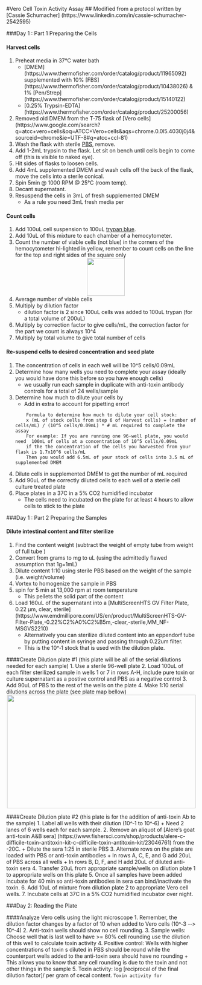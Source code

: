 #Vero Cell Toxin Activity Assay 
## Modified from a protocol written by [Cassie Schumacher] (https://www.linkedin.com/in/cassie-schumacher-2542595)

###Day 1 : Part 1 Preparing the Cells

#### Harvest cells
1. Preheat media in 37°C water bath
	* [DMEM] (https://www.thermofisher.com/order/catalog/product/11965092) supplemented with 10% [FBS] (https://www.thermofisher.com/order/catalog/product/10438026) & 1% [Pen/Strep] (https://www.thermofisher.com/order/catalog/product/15140122)
	* [0.25% Trypsin-EDTA] (https://www.thermofisher.com/order/catalog/product/25200056)
2. Removed old DMEM from  the T‐75 flask  of [Vero cells] (https://www.google.com/search?q=atcc+vero+cells&oq=ATCC+Vero+cells&aqs=chrome.0.0l5.4030j0j4&sourceid=chrome&ie=UTF-8#q=atcc+ccl-81)
3. Wash the flask with sterile [PBS](https://www.thermofisher.com/order/catalog/product/10010023), remove.
3. Add 1-2mL trypsin to the flask. Let sit on bench until cells begin to come off (this is visible to naked eye).
4. Hit sides of flasks to loosen cells. 
5. Add 4mL supplemented DMEM and wash cells off the back of the flask, move the cells into a sterile conical.
5. Spin 5min @ 1000 RPM @ 25°C (room temp).
5. Decant supernatant.
6. Resuspend the cells in 3mL of fresh supplemented DMEM
	+ As a rule you need 3mL fresh media per 

#### Count cells
1.	Add 100uL cell suspension to 100uL [trypan blue](https://www.thermofisher.com/order/catalog/product/15250061).
2.	Add 10uL of this mixture to each chamber of a hemocytometer.
3. Count the number of viable cells (not blue) in the corners of the hemocytometer hi-lighted in yellow, remember to count cells on the line for the top and right sides of the square only 
<div style="text-align:center"><img src ="https://raw.githubusercontent.com/jlleslie/Intraspecific_Competition/master/images/hemocytometer%20.jpg?token=AJ8FtmENFoUvGmGF60p-ObMPR70sglj9ks5XoJiRwA%3D%3D" width="100" height="100" /></div> 
4.	Average number of viable cells
5.	Multiply by dilution factor 
	+ dilution factor is 2 since 100uL cells was added to 100uL trypan (for a total volume of 200uL)
6.	Multiply by correction factor to give cells/mL, the correction factor for the part we count is always 10^4
7.	Multiply by total volume to give total number of cells

#### Re-suspend cells to desired concentration and seed plate 
1. The concentration of cells in each well will be 10^5 cells/0.09mL 
2. Determine how many wells you need  to complete your assay (ideally you would have done this before so you have enough cells)
	+ we usually run each sample in duplicate with anti-toxin antibody controls for a total of 24 wells/sample
3. Determine how much to dilute your cells by 
 	+ Add in extra to account for pipetting error! 
 
	```
		Formula to determine how much to dilute your cell stock:     
		x (mL of stock cells from step 6 of Harvest cells) = (number of cells/mL) / (10^5 cells/0.09mL) * # mL required to complete the assay 
		For example: If you are running one 96-well plate, you would need  100mL of cells at a concentration of 10^5 cells/0.09mL 
		if the the concentration of the cells you harvested from your flask is 1.7x10^6 cells/mL 
		Then you would add 6.5mL of your stock of cells into 3.5 mL of supplemented DMEM 
 	```
4. Dilute cells in supplemented DMEM to get the number of mL required 
5. Add 90uL of the correctly diluted cells to each well of a sterile cell culture treated plate
6.  Place plates in a 37C in a 5% CO2 humidified incubator
	+ The cells need to incubated on the plate for at least 4 hours to allow cells to stick to the plate  

###Day 1 : Part 2 Preparing the Samples  

#### Dilute intestinal content and filter sterilize  
1.	Find the content weight (subtract the weight of empty tube from weight of full tube ) 
2.	Convert from grams to mg to uL (using the admittedly flawed assumption that 1g=1mL)
3.  Dilute content 1:10 using sterile PBS based on the weight of the sample (i.e. weight/volume)
4. 	Vortex to homogenize the sample in PBS
5. spin for 5 min at 13,000 rpm at room temperature
	+ This pellets the solid part of the content 
6. Load 160uL of the supernatant into a [MultiScreenHTS GV Filter Plate, 0.22 µm, clear, sterile] (https://www.emdmillipore.com/US/en/product/MultiScreenHTS-GV-Filter-Plate,-0.22%C2%A0%C2%B5m,-clear,-sterile,MM_NF-MSGVS2210)
	+ Alternatively you can sterilize diluted content  into an eppendorf tube by putting content in syringe and passing through 0.22um filter. 
	+ This is the 10^‐1 stock that is used with the dilution plate.

####Create Dilution plate #1 (this plate will be all of the serial dilutions needed for each sample) 
1. Use a sterile 96-well plate
2. Load 100uL of each filter sterilized sample in wells 1 or 7 in rows A-H, include pure toxin or culture supernatant as a postive control and PBS as a negative control 
3. Add 90uL of PBS to the rest of the wells on the plate
4. Make 1:10 serial dilutions across the plate (see plate map bellow) 
<div style="text-align:center"><img src ="https://raw.githubusercontent.com/jlleslie/Intraspecific_Competition/master/images/Toxinassay_dilutionplate1.jpg?token=AJ8FttV8I_nyofPvY2ZXNHS3PrAU5R_cks5XoPgewA%3D%3D" width="500" height="300" /></div> 


####Create Dilution plate #2 (this plate is for the addition of  anti-toxin Ab to the sample)
1. Label all wells with their dilution (10^‐1  to 10^‐6)
  	+  Need 2 lanes of 6 wells each for each sample.
2.  Remove an aliquot of [Alere's goat anti-toxin A&B sera] (https://www.fishersci.com/shop/products/alere-c-difficile-toxin-antitoxin-kit-c-difficile-toxin-antitoxin-kit/23046761) from the -20C.
	+  Dilute the sera 1:25 in sterile PBS 
3.	Alternate rows on the plate are  loaded with PBS or anti-toxin antibodies 
	+ In rows A, C, E, and G add 20uL of PBS  across all wells
	+ In rows B, D, F, and H add 20uL of diluted anti-toxin sera 
4. Transfer 20uL from appropriate sample/wells on dilution plate 1 to appropriate wells on this plate 
5. Once all samples have been added incubate for 40 min so anti-toxin antibodies in sera can bind/inactivate the toxin. 
6. Add 10uL of mixture from  dilution plate 2 to appropriate Vero cell wells.
7. Incubate cells at 37C in a 5% CO2 humidified incubator over night.

###Day 2:  Reading the Plate 

####Analyze Vero cells using the light microscope
1.	Remember, the dilution factor changes by a factor of 10 when added to Vero cells (10^‐3  -­‐> 10^‐4)
2.	Anti-toxin wells should show no cell rounding.
3.	Sample wells: Choose well that is last well to have >= 80% cell rounding use the dilution of this well to calculate  toxin activity 
4.	Positive control: Wells with higher concentrations of toxin s diluted in PBS should be round while the counterpart wells added to the anti-toxin sera should have no rounding 
	+ This allows you to know that any cell rounding is due to the toxin and not other things in the sample 
5. 	Toxin activity:  log [reciprocal of the final dilution factor]/ per gram of cecal content.
	```
		Toxin activity for 
 	```
